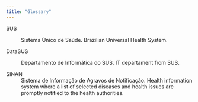 ```yaml
---
title: "Glossary"
---
```


SUS

:   Sistema Único de Saúde. Brazilian Universal Health System.

DataSUS

:   Departamento de Informática do SUS. IT departament from SUS.

SINAN
: Sistema de Informação de Agravos de Notificação. Health information system where a list of selected diseases and health issues are promptly notified to the health authorities.
